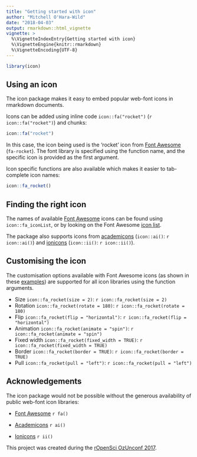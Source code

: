 ```yaml
---
title: "Getting started with icon"
author: "Mitchell O'Hara-Wild"
date: "2018-04-03"
output: rmarkdown::html_vignette
vignette: >
  %\VignetteIndexEntry{Getting started with icon}
  %\VignetteEngine{knitr::rmarkdown}
  %\VignetteEncoding{UTF-8}
---
```


```r
library(icon)
```

## Using an icon

The icon package makes it easy to embed popular web-font icons in rmarkdown documents.

Icons can be added using inline code `icon::fa("rocket")` (`r icon::fa("rocket")`) and chunks:

```r
icon::fa("rocket")
```

In this case, the icon being used is the 'rocket' icon from [Font Awesome](https://fontawesome.com/) (`fa-rocket`). The font library is specified using the function name, and the specific icon is provided as the first argument. 

Icon specific functions are also available which makes it easier to tab-complete icon names:

```r
icon::fa_rocket()
```


## Finding the right icon

The names of available [Font Awesome](https://fontawesome.com/) icons can be found using `icon::fa_iconList`, or by looking on the Font Awesome [icon list](https://fontawesome.com/v4.7.0/icons/).

The package also supports icons from [academicons](http://jpswalsh.github.io/academicons/) (`icon::ai()`: `r icon::ai()`) and [ionicons](http://ionicons.com/) (`icon::ii()`: `r icon::ii()`).

## Customising the icon

The customisation options available with Font Awesome icons (as shown in these [examples](https://fontawesome.com/v4.7.0/examples/)) are supported for all icon libraries using the function arguments.

* Size `icon::fa_rocket(size = 2)`: `r icon::fa_rocket(size = 2)`
* Rotation `icon::fa_rocket(rotate = 180)`: `r icon::fa_rocket(rotate = 180)`
* Flip `icon::fa_rocket(flip = "horizontal")`: `r icon::fa_rocket(flip = "horizontal")`
* Animation `icon::fa_rocket(animate = "spin")`: `r icon::fa_rocket(animate = "spin")`
* Fixed width `icon::fa_rocket(fixed_width = TRUE)`: `r icon::fa_rocket(fixed_width = TRUE)`
* Border `icon::fa_rocket(border = TRUE)`: `r icon::fa_rocket(border = TRUE)`
* Pull `icon::fa_rocket(pull = "left")`: `r icon::fa_rocket(pull = "left")`

## Acknowledgements

The icon package would not be possible without the generous availability of public web-font icon libraries:

* [Font Awesome](http://fontawesome.io) `r fa()`

* [Academicons](http://jpswalsh.github.io/academicons/) `r ai()`

* [Ionicons](http://ionicons.com) `r ii()`

This project was created during the [rOpenSci OzUnconf 2017](http://ozunconf17.ropensci.org).
